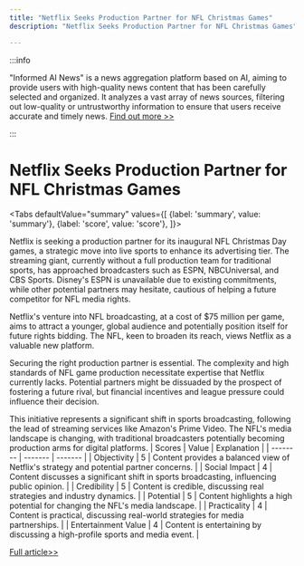 ```yaml
---
title: "Netflix Seeks Production Partner for NFL Christmas Games"
description: "Netflix Seeks Production Partner for NFL Christmas Games"

---
```



:::info

"Informed AI News" is a news aggregation platform based on AI, aiming to provide users with high-quality news content that has been carefully selected and organized. It analyzes a vast array of news sources, filtering out low-quality or untrustworthy information to ensure that users receive accurate and timely news.  [Find out more >>](/)

:::

# Netflix Seeks Production Partner for NFL Christmas Games


<Tabs
	defaultValue="summary"
	values={[
	{label: 'summary', value: 'summary'},
	{label: 'score', value: 'score'},
]}>
<TabItem value="summary">


Netflix is seeking a production partner for its inaugural NFL Christmas Day games, a strategic move into live sports to enhance its advertising tier. The streaming giant, currently without a full production team for traditional sports, has approached broadcasters such as ESPN, NBCUniversal, and CBS Sports. Disney's ESPN is unavailable due to existing commitments, while other potential partners may hesitate, cautious of helping a future competitor for NFL media rights.

Netflix's venture into NFL broadcasting, at a cost of $75 million per game, aims to attract a younger, global audience and potentially position itself for future rights bidding. The NFL, keen to broaden its reach, views Netflix as a valuable new platform.

Securing the right production partner is essential. The complexity and high standards of NFL game production necessitate expertise that Netflix currently lacks. Potential partners might be dissuaded by the prospect of fostering a future rival, but financial incentives and league pressure could influence their decision.

This initiative represents a significant shift in sports broadcasting, following the lead of streaming services like Amazon's Prime Video. The NFL's media landscape is changing, with traditional broadcasters potentially becoming production arms for digital platforms.
</TabItem>
<TabItem value="score">
	| Scores     | Value   | Explanation |
	| -------- | ------- | ------- |
	| Objectivity  | 5    | Content provides a balanced view of Netflix's strategy and potential partner concerns.    |
	| Social Impact | 4     | Content discusses a significant shift in sports broadcasting, influencing public opinion.    |
	| Credibility    | 5    | Content is credible, discussing real strategies and industry dynamics.    |
	| Potential    | 5    | Content highlights a high potential for changing the NFL's media landscape.    |
	| Practicality    | 4    | Content is practical, discussing real-world strategies for media partnerships.    |
	| Entertainment Value    | 4    | Content is entertaining by discussing a high-profile sports and media event.    |
</TabItem>
</Tabs>

[Full article>>](https://www.cnbc.com/2024/06/13/netflix-nfl-christmas-games-broadcast-partner.html)
